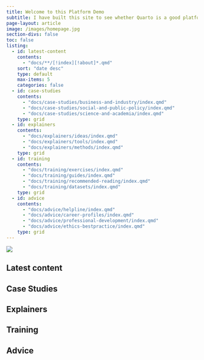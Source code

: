 ```yaml
---
title: Welcome to this Platform Demo
subtitle: I have built this site to see whether Quarto is a good platform for building what we want to build. *Let's see what's possible!*
page-layout: article
image: /images/homepage.jpg
section-divs: false
toc: false
listing:
  - id: latest-content
    contents:
      - "docs/**/[!index][!about]*.qmd"
    sort: "date desc"
    type: default
    max-items: 5
    categories: false
  - id: case-studies
    contents:
      - "docs/case-studies/business-and-industry/index.qmd"
      - "docs/case-studies/social-and-public-policy/index.qmd"
      - "docs/case-studies/science-and-academia/index.qmd"
    type: grid
  - id: explainers
    contents:
      - "docs/explainers/ideas/index.qmd"
      - "docs/explainers/tools/index.qmd"
      - "docs/explainers/methods/index.qmd"
    type: grid
  - id: training
    contents:
      - "docs/training/exercises/index.qmd"
      - "docs/training/guides/index.qmd"
      - "docs/training/recommended-reading/index.qmd"
      - "docs/training/datasets/index.qmd"
    type: grid
  - id: advice
    contents:
      - "docs/advice/helpline/index.qmd"
      - "docs/advice/career-profiles/index.qmd"
      - "docs/advice/professional-development/index.qmd"
      - "docs/advice/ethics-bestpractice/index.qmd"
    type: grid
---
```

:::{.column-screen}
![](images/homepage.jpg)
:::

## Latest content

::: {#latest-content}
:::

## Case Studies

::: {#case-studies}
:::

## Explainers

::: {#explainers}
:::

## Training

::: {#training}
:::

## Advice

::: {#advice}
:::